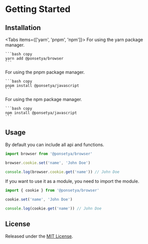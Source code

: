 
# Getting Started

## Installation

<Tabs items={['yarn', 'pnpm', 'npm']}>
  <Tab>
    For using the yarn package manager.

    ```bash copy
    yarn add @ponsetya/browser
    ```

  </Tab>
  <Tab>
    For using the pnpm package manager.

    ```bash copy
    pnpm install @ponsetya/javascript
    ```

  </Tab>
  <Tab>
    For using the npm package manager.

    ```bash copy
    npm install @ponsetya/javascript
    ```

  </Tab>
</Tabs>

## Usage

By default you can include all api and functions.

```ts copy
import browser from '@ponsetya/browser'

browser.cookie.set('name', 'John Doe')

console.log(browser.cookie.get('name')) // John Doe
```

If you want to use it as a module, you need to import the module.

```ts copy
import { cookie } from '@ponsetya/browser'

cookie.set('name', 'John Doe')

console.log(cookie.get('name')) // John Doe
```

## License

Released under the [MIT License](http://www.opensource.org/licenses/mit-license.php).
